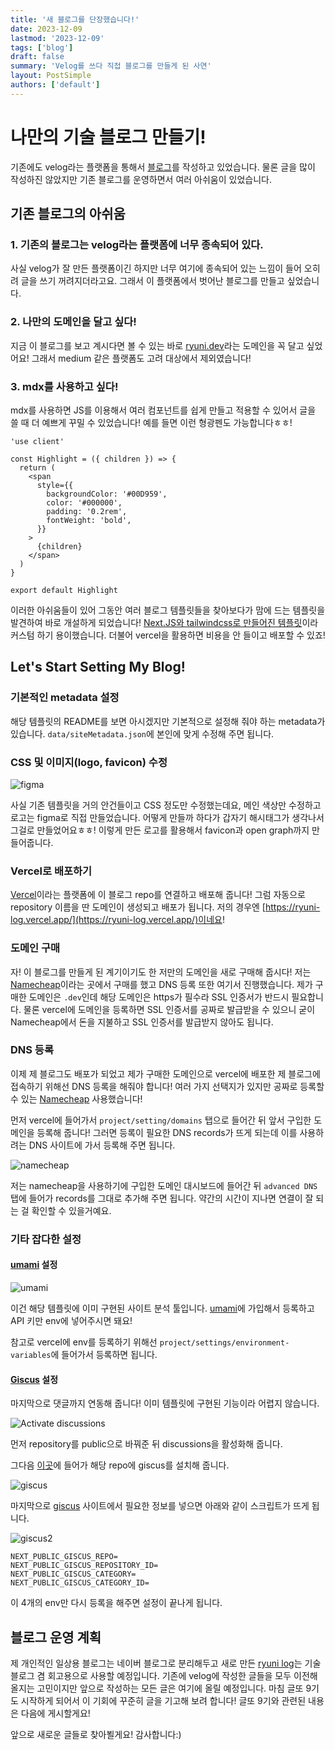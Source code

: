 ```yaml
---
title: '새 블로그를 단장했습니다!'
date: 2023-12-09
lastmod: '2023-12-09'
tags: ['blog']
draft: false
summary: 'Velog를 쓰다 직접 블로그를 만들게 된 사연'
layout: PostSimple
authors: ['default']
---
```


# 나만의 기술 블로그 만들기!

기존에도 velog라는 플랫폼을 통해서 [블로그](https://velog.io/@ryuni)를 작성하고 있었습니다. 물론 글을 많이 작성하진 않았지만 기존 블로그를 운영하면서 여러 아쉬움이 있었습니다.

## 기존 블로그의 아쉬움

### 1. 기존의 블로그는 velog라는 플랫폼에 너무 종속되어 있다.

사실 velog가 잘 만든 플랫폼이긴 하지만 너무 여기에 종속되어 있는 느낌이 들어 오히려 글을 쓰기 꺼려지더라고요. 그래서 이 플랫폼에서 벗어난 블로그를 만들고 싶었습니다.

### 2. 나만의 도메인을 달고 싶다!

지금 이 블로그를 보고 계시다면 볼 수 있는 바로 [ryuni.dev](https://www.ryuni.dev/)라는 도메인을 꼭 달고 싶었어요! 그래서 medium 같은 플랫폼도 고려 대상에서 제외였습니다!

### 3. mdx를 사용하고 싶다!

mdx를 사용하면 JS를 이용해서 여러 컴포넌트를 쉽게 만들고 적용할 수 있어서 글을 쓸 때 더 예쁘게 꾸밀 수 있었습니다! 예를 들면 <Highlight>이런 형광펜</Highlight>도 가능합니다ㅎㅎ!

```
'use client'

const Highlight = ({ children }) => {
  return (
    <span
      style={{
        backgroundColor: '#00D959',
        color: '#000000',
        padding: '0.2rem',
        fontWeight: 'bold',
      }}
    >
      {children}
    </span>
  )
}

export default Highlight
```

이러한 아쉬움들이 있어 그동안 여러 블로그 템플릿들을 찾아보다가 맘에 드는 템플릿을 발견하여 바로 개설하게 되었습니다! [Next.JS와 tailwindcss로 만들어진 템플릿](https://github.com/timlrx/tailwind-nextjs-starter-blog)이라 커스텀 하기 용이했습니다. 더불어 vercel을 활용하면 비용을 안 들이고 배포할 수 있죠!

## Let's Start Setting My Blog!

### 기본적인 metadata 설정

해당 템플릿의 README를 보면 아시겠지만 기본적으로 설정해 줘야 하는 metadata가 있습니다. `data/siteMetadata.json`에 본인에 맞게 수정해 주면 됩니다.

### CSS 및 이미지(logo, favicon) 수정

![figma](/static/images/blog/migration-to-new-blog/figma.png)

사실 기존 템플릿을 거의 안건들이고 CSS 정도만 수정했는데요, 메인 색상만 수정하고 로고는 figma로 직접 만들었습니다. 어떻게 만들까 하다가 갑자기 해시태그가 생각나서 그걸로 만들었어요ㅎㅎ! 이렇게 만든 로고를 활용해서 favicon과 open graph까지 만들어줍니다.

### Vercel로 배포하기

[Vercel](https://vercel.com/)이라는 플랫폼에 이 블로그 repo를 연결하고 배포해 줍니다! 그럼 자동으로 repository 이름을 딴 도메인이 생성되고 배포가 됩니다. 저의 경우엔 [https://ryuni-log.vercel.app/](https://ryuni-log.vercel.app/)이네요!

### 도메인 구매

자! 이 블로그를 만들게 된 계기이기도 한 저만의 도메인을 새로 구매해 줍시다! 저는 [Namecheap](https://www.namecheap.com/)이라는 곳에서 구매를 했고 DNS 등록 또한 여기서 진행했습니다. 제가 구매한 도메인은 `.dev`인데 해당 도메인은 https가 필수라 SSL 인증서가 반드시 필요합니다. 물론 vercel에 도메인을 등록하면 SSL 인증서를 공짜로 발급받을 수 있으니 굳이 Namecheap에서 돈을 지불하고 SSL 인증서를 발급받지 않아도 됩니다.

### DNS 등록

이제 제 블로그도 배포가 되었고 제가 구매한 도메인으로 vercel에 배포한 제 블로그에 접속하기 위해선 DNS 등록을 해줘야 합니다! 여러 가지 선택지가 있지만 공짜로 등록할 수 있는 [Namecheap](https://www.namecheap.com/) 사용했습니다!

먼저 vercel에 들어가서 `project/setting/domains` 탭으로 들어간 뒤 앞서 구입한 도메인을 등록해 줍니다! 그러면 등록이 필요한 DNS records가 뜨게 되는데 이를 사용하려는 DNS 사이트에 가서 등록해 주면 됩니다.

![namecheap](/static/images/blog/migration-to-new-blog/namecheap.png)

저는 namecheap을 사용하기에 구입한 도메인 대시보드에 들어간 뒤 `advanced DNS` 탭에 들어가 records를 그대로 추가해 주면 됩니다. 약간의 시간이 지나면 연결이 잘 되는 걸 확인할 수 있을거예요.

### 기타 잡다한 설정

#### [umami](https://umami.is/) 설정

![umami](/static/images/blog/migration-to-new-blog/umami.png)

이건 해당 템플릿에 이미 구현된 사이트 분석 툴입니다. [umami](https://umami.is/)에 가입해서 등록하고 API 키만 env에 넣어주시면 돼요!

참고로 vercel에 env를 등록하기 위해선 `project/settings/environment-variables`에 들어가서 등록하면 됩니다.

#### [Giscus](https://giscus.app/ko) 설정

마지막으로 댓글까지 연동해 줍니다! 이미 템플릿에 구현된 기능이라 어렵지 않습니다.

![Activate discussions](/static/images/blog/migration-to-new-blog/discussions.png)

먼저 repository를 public으로 바꿔준 뒤 discussions을 활성화해 줍니다.

그다음 [이곳](https://github.com/apps/giscus)에 들어가 해당 repo에 giscus를 설치해 줍니다.

![giscus](/static/images/blog/migration-to-new-blog/giscus.png)

마지막으로 [giscus](https://giscus.app/ko) 사이트에서 필요한 정보를 넣으면 아래와 같이 스크립트가 뜨게 됩니다.

![giscus2](/static/images/blog/migration-to-new-blog/giscus2.png)

```
NEXT_PUBLIC_GISCUS_REPO=
NEXT_PUBLIC_GISCUS_REPOSITORY_ID=
NEXT_PUBLIC_GISCUS_CATEGORY=
NEXT_PUBLIC_GISCUS_CATEGORY_ID=
```

이 4개의 env만 다시 등록을 해주면 설정이 끝나게 됩니다.

## 블로그 운영 계획

제 개인적인 일상용 블로그는 네이버 블로그로 분리해두고 새로 만든 [ryuni log](https://www.ryuni.dev/)는 기술 블로그 겸 회고용으로 사용할 예정입니다. 기존에 velog에 작성한 글들을 모두 이전해 올지는 고민이지만 앞으로 작성하는 모든 글은 여기에 올릴 예정입니다. 마침 글또 9기도 시작하게 되어서 이 기회에 꾸준히 글을 기고해 보려 합니다! 글또 9기와 관련된 내용은 다음에 게시할게요!

앞으로 새로운 글들로 찾아뵐게요! 감사합니다:)
